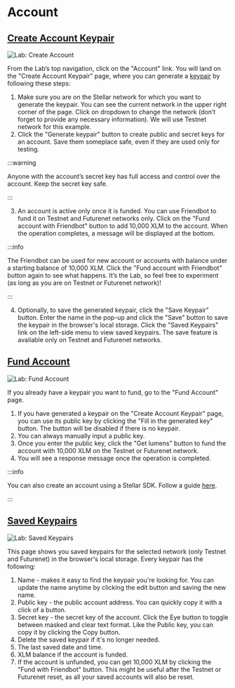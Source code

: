 # Account

## [Create Account Keypair](https://lab.stellar.org/account/create)

![Lab: Create Account](/assets/lab/lab-account-create.png)

From the Lab’s top navigation, click on the "Account" link. You will land on the "Create Account Keypair" page, where you can generate a [keypair](../../../learn/glossary.mdx#keypair) by following these steps:

1. Make sure you are on the Stellar network for which you want to generate the keypair. You can see the current network in the upper right corner of the page. Click on dropdown to change the network (don’t forget to provide any necessary information). We will use Testnet network for this example.
2. Click the "Generate keypair" button to create public and secret keys for an account. Save them someplace safe, even if they are used only for testing.

:::warning

Anyone with the account’s secret key has full access and control over the account. Keep the secret key safe.

:::

3. An account is active only once it is funded. You can use Friendbot to fund it on Testnet and Futurenet networks only. Click on the "Fund account with Friendbot" button to add 10,000 XLM to the account. When the operation completes, a message will be displayed at the bottom.

:::info

The Friendbot can be used for new account or accounts with balance under a starting balance of 10,000 XLM. Click the "Fund account with Friendbot" button again to see what happens. It’s the Lab, so feel free to experiment (as long as you are on Testnet or Futurenet network)!

:::

4. Optionally, to save the generated keypair, click the "Save Keypair" button. Enter the name in the pop-up and click the "Save" button to save the keypair in the browser's local storage. Click the "Saved Keypairs" link on the left-side menu to view saved keypairs. The save feature is available only on Testnet and Futurenet networks.

## [Fund Account](https://lab.stellar.org/account/fund)

![Lab: Fund Account](/assets/lab/lab-account-fund.png)

If you already have a keypair you want to fund, go to the "Fund Account" page.

1. If you have generated a keypair on the "Create Account Keypair" page, you can use its public key by clicking the "Fill in the generated key" button. The button will be disabled if there is no keypair.
2. You can always manually input a public key.
3. Once you enter the public key, click the "Get lumens" button to fund the account with 10,000 XLM on the Testnet or Futurenet network.
4. You will see a response message once the operation is completed.

:::info

You can also create an account using a Stellar SDK. Follow a guide [here](../../../build/guides/basics/create-account.mdx).

:::

## [Saved Keypairs](https://lab.stellar.org/account/saved)

![Lab: Saved Keypairs](/assets/lab/lab-account-saved.png)

This page shows you saved keypairs for the selected network (only Testnet and Futurenet) in the browser's local storage. Every keypair has the following:

1. Name - makes it easy to find the keypair you're looking for. You can update the name anytime by clicking the edit button and saving the new name.
2. Public key - the public account address. You can quickly copy it with a click of a button.
3. Secret key - the secret key of the account. Click the Eye button to toggle between masked and clear text format. Like the Public key, you can copy it by clicking the Copy button.
4. Delete the saved keypair if it's no longer needed.
5. The last saved date and time.
6. XLM balance if the account is funded.
7. If the account is unfunded, you can get 10,000 XLM by clicking the "Fund with Friendbot" button. This might be useful after the Testnet or Futurenet reset, as all your saved accounts will also be reset.
